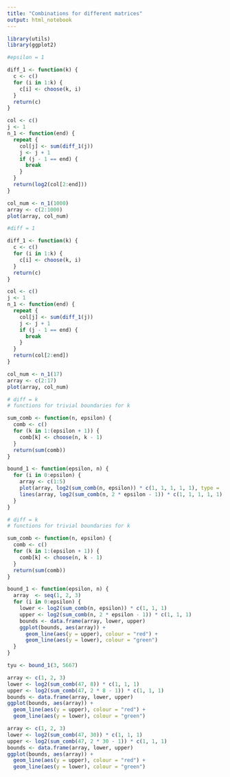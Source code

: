 ---
title: "Combinations for different matrices"
output: html_notebook
---

```{r}
library(utils)
library(ggplot2)
```

```{r}
#epsilon = 1

diff_1 <- function(k) {
  c <- c()
  for (i in 1:k) {
    c[i] <- choose(k, i)
  }
  return(c)
}

col <- c()
j <- 1
n_1 <- function(end) {
  repeat {
    col[j] <- sum(diff_1(j))
    j <- j + 1
    if (j - 1 == end) {
      break
    }
  }
  return(log2(col[2:end]))
}

```

```{r}
col_num <- n_1(1000)
array <- c(2:1000)
plot(array, col_num)
```

```{r}
#diff = 1

diff_1 <- function(k) {
  c <- c()
  for (i in 1:k) {
    c[i] <- choose(k, i)
  }
  return(c)
}

col <- c()
j <- 1
n_1 <- function(end) {
  repeat {
    col[j] <- sum(diff_1(j))
    j <- j + 1
    if (j - 1 == end) {
      break
    }
  }
  return(col[2:end])
}

col_num <- n_1(17)
array <- c(2:17)
plot(array, col_num)
```

```{r}
# diff = k
# functions for trivial boundaries for k

sum_comb <- function(n, epsilon) {
  comb <- c()
  for (k in 1:(epsilon + 1)) {
    comb[k] <- choose(n, k - 1)
  }
  return(sum(comb))
}

bound_1 <- function(epsilon, n) {
  for (i in 0:epsilon) {
    array <- c(1:5)
    plot(array, log2(sum_comb(n, epsilon)) * c(1, 1, 1, 1, 1), type = 'l', col = 'green')
    lines(array, log2(sum_comb(n, 2 * epsilon - 1)) * c(1, 1, 1, 1, 1), col = 'red')
  }
}
```

```{r}
# diff = k
# functions for trivial boundaries for k

sum_comb <- function(n, epsilon) {
  comb <- c()
  for (k in 1:(epsilon + 1)) {
    comb[k] <- choose(n, k - 1)
  }
  return(sum(comb))
}

bound_1 <- function(epsilon, n) {
  array  <- seq(1, 2, 3)
  for (i in 0:epsilon) {
    lower <- log2(sum_comb(n, epsilon)) * c(1, 1, 1)
    upper <- log2(sum_comb(n, 2 * epsilon - 1)) * c(1, 1, 1)
    bounds <- data.frame(array, lower, upper)
    ggplot(bounds, aes(array)) + 
      geom_line(aes(y = upper), colour = "red") + 
      geom_line(aes(y = lower), colour = "green")
  }
}
```

```{r}
tyu <- bound_1(3, 5667)
```

```{r}
array <- c(1, 2, 3)
lower <- log2(sum_comb(47, 8)) * c(1, 1, 1)
upper <- log2(sum_comb(47, 2 * 8 - 1)) * c(1, 1, 1)
bounds <- data.frame(array, lower, upper)
ggplot(bounds, aes(array)) + 
  geom_line(aes(y = upper), colour = "red") + 
  geom_line(aes(y = lower), colour = "green")
```

```{r}
array <- c(1, 2, 3)
lower <- log2(sum_comb(47, 30)) * c(1, 1, 1)
upper <- log2(sum_comb(47, 2 * 30 - 1)) * c(1, 1, 1)
bounds <- data.frame(array, lower, upper)
ggplot(bounds, aes(array)) + 
  geom_line(aes(y = upper), colour = "red") + 
  geom_line(aes(y = lower), colour = "green")
```










